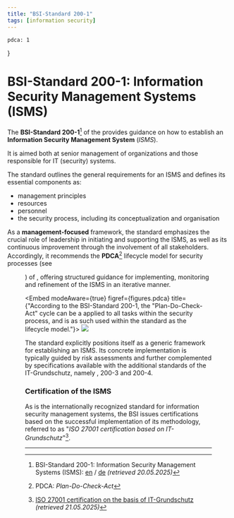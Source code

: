 ```yaml
---
title: "BSI-Standard 200-1"
tags: [information security]
---
```





    pdca: 1
}


# BSI-Standard 200-1: Information Security Management Systems (ISMS)

The **BSI-Standard 200-1**[^sources] of the <Wiki name="BSI IT-Grundschutz" file="csec.bsigrundschutz" /> provides guidance on how to establish an **Information Security Management System** (_ISMS_).

It is aimed both at senior management of organizations and those responsible for IT (security) systems.

The standard outlines the general requirements for an ISMS and defines its essential components as:

 - management principles
 - resources
 - personnel
 - the security process, including its conceptualization and organisation

As a **management-focused** framework, the standard emphasizes the crucial role of leadership in initiating and supporting the ISMS, as well as its continuous improvement through the involvement of all stakeholders.
Accordingly, it recommends the **PDCA**[^pdca] lifecycle model for security processes (see <Figure idx={figures.pdca} />) of <Wiki name="ISO/IEC 27001" file="csec.isoiec27001" />, offering structured guidance for implementing, monitoring and refinement of the ISMS in an iterative manner.


<Embed
    modeAware={true}
    figref={figures.pdca}
    title={"According to the BSI-Standard 200-1, the \"Plan-Do-Check-Act\" cycle can be a applied to all tasks within the security process, and is as such used within the standard as the lifecycle model."}>
    <img src={pdca}  />
</Embed>


The standard explicitly positions itself as a generic framework for establishing an ISMS.
Its concrete implementation is typically guided by risk assessments and further complemented by specifications available with the additional standards of the IT-Grundschutz, namely <Wiki name="BSI-Standard 200-2" file="csec.bsi-200-2" />, 200-3 and 200-4.

### Certification of the ISMS
As <Wiki name="ISO/IEC 27001" file="csec.isoiec27001" /> is the internationally recognized standard for information security management systems, the BSI issues certifications based on the successful implementation of its methodology, referred to as "_ISO 27001 certification based on
IT-Grundschutz_"[^cert].

---------
[^pdca]: PDCA: _Plan-Do-Check-Act_
[^sources]: BSI-Standard 200-1: Information Security Management Systems (ISMS): [en](https://www.bsi.bund.de/SharedDocs/Downloads/EN/BSI/Grundschutz/International/bsi-standard-2001_en_pdf.html) /
 [de](https://www.bsi.bund.de/SharedDocs/Downloads/DE/BSI/Grundschutz/BSI_Standards/standard_200_1.html) *(retrieved 20.05.2025)*
[^cert]: [ISO 27001 certification on the basis of IT-Grundschutz](https://www.bsi.bund.de/EN/Themen/Unternehmen-und-Organisationen/Standards-und-Zertifizierung/Zertifizierung-und-Anerkennung/Zertifizierung-von-Managementsystemen/ISO-27001-Basis-IT-Grundschutz/iso-27001-basis-it-grundschutz_node.html) *(retrieved 21.05.2025)*